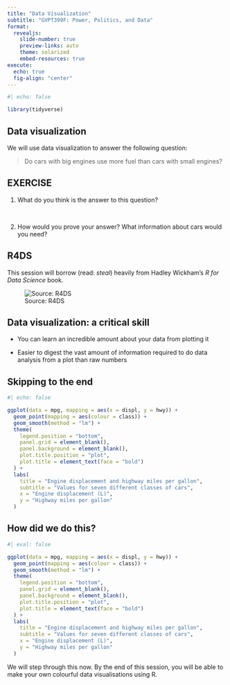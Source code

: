 ```yaml
---
title: "Data Visualization"
subtitle: "GVPT399F: Power, Politics, and Data"
format: 
  revealjs:
    slide-number: true
    preview-links: auto
    theme: solarized
    embed-resources: true
execute: 
  echo: true
  fig-align: "center"
---
```


```r
#| echo: false

library(tidyverse)
```

## Data visualization

We will use data visualization to answer the following question:

> Do cars with big engines use more fuel than cars with small engines?

## EXERCISE {background-color="#B56576"}

1.  What do you think is the answer to this question?

<br>

2.  How would you prove your answer? What information about cars would you need?

## R4DS

This session will borrow (read: *steal*) heavily from Hadley Wickham's *R for Data Science* book.

![Source: R4DS](img/cover.png){fig-align="center"}

## Data visualization: a critical skill

-   You can learn an incredible amount about your data from plotting it

-   Easier to digest the vast amount of information required to do data analysis from a plot than raw numbers

## Skipping to the end

```r
#| echo: false

ggplot(data = mpg, mapping = aes(x = displ, y = hwy)) + 
  geom_point(mapping = aes(colour = class)) + 
  geom_smooth(method = "lm") + 
  theme(
    legend.position = "bottom",
    panel.grid = element_blank(),
    panel.background = element_blank(),
    plot.title.position = "plot",
    plot.title = element_text(face = "bold")
  ) + 
  labs(
    title = "Engine displacement and highway miles per gallon",
    subtitle = "Values for seven different classes of cars",
    x = "Engine displacement (L)",
    y = "Highway miles per gallon"
  )
```

## How did we do this?

```r
#| eval: false

ggplot(data = mpg, mapping = aes(x = displ, y = hwy)) + 
  geom_point(mapping = aes(colour = class)) + 
  geom_smooth(method = "lm") + 
  theme(
    legend.position = "bottom",
    panel.grid = element_blank(),
    panel.background = element_blank(),
    plot.title.position = "plot",
    plot.title = element_text(face = "bold")
  ) + 
  labs(
    title = "Engine displacement and highway miles per gallon",
    subtitle = "Values for seven different classes of cars",
    x = "Engine displacement (L)",
    y = "Highway miles per gallon"
  )
```

::: aside
We will step through this now. By the end of this session, you will be able to make your own colourful data visualisations using R.
:::
